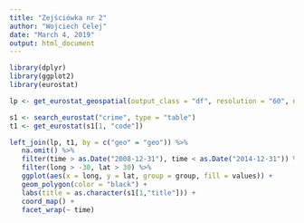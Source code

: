 ---
title: "Zejściówka nr 2"
author: "Wojciech Celej"
date: "March 4, 2019"
output: html_document
---

```{r warning=FALSE, error=FALSE, message=FALSE, out.width="100%"}
library(dplyr)
library(ggplot2)
library(eurostat)

lp <- get_eurostat_geospatial(output_class = "df", resolution = "60", nuts_level = "all")

s1 <- search_eurostat("crime", type = "table")
t1 <- get_eurostat(s1[1, "code"])

left_join(lp, t1, by = c("geo" = "geo")) %>%
   na.omit() %>% 
   filter(time > as.Date("2008-12-31"), time < as.Date("2014-12-31")) %>% 
   filter(long > -30, lat > 30) %>% 
   ggplot(aes(x = long, y = lat, group = group, fill = values)) + 
   geom_polygon(color = "black") +
   labs(title = as.character(s1[1,"title"])) +
   coord_map() +
   facet_wrap(~ time)
```

